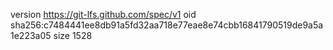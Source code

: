 version https://git-lfs.github.com/spec/v1
oid sha256:c7484441ee8db91a5fd32aa718e77eae8e74cbb16841790519de9a5a1e223a05
size 1528
